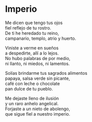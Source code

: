 # Imperio {-}


Me dicen que tengo tus ojos<br>
fiel reflejo de tu rostro.<br>
De ti he heredado tu reino,<br>
campanario, templo, atrio y huerto.

Viniste a verme en sueños<br>
a despedirte, allí a lo lejos.<br>
No hubo palabras de por medio,<br>
ni llanto, ni miedos, ni lamentos.

Solías brindarme tus sagrados alimentos<br>
papaya, salsa verde sin picante,<br>
café con leche o chocolate<br>
pan dulce de tu pueblo.

Me dejaste lleno de ilusión<br>
y un raro anhelo angelical.<br>
Forjaste a un nieto de abolengo,<br>
que sigue fiel a nuestro imperio.

